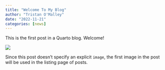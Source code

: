 ```yaml
---
title: "Welcome To My Blog"
author: "Tristan O'Malley"
date: "2022-11-21"
categories: [news]
---
```


This is the first post in a Quarto blog. Welcome!

![](thumbnail.jpg)

Since this post doesn't specify an explicit `image`, the first image in the post will be used in the listing page of posts.
